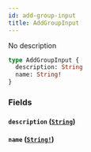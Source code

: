 ```yaml
---
id: add-group-input
title: AddGroupInput
---
```


No description

```graphql
type AddGroupInput {
  description: String
  name: String!
}
```

### Fields

#### `description` ([`String`](/docs/graphql/scalars/string))

#### `name` ([`String!`](/docs/graphql/scalars/string))
